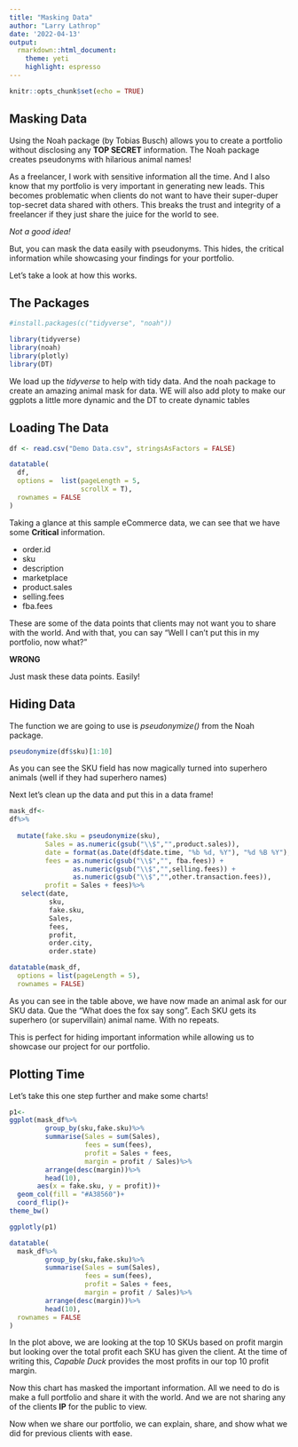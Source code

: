 ```yaml
---
title: "Masking Data"
author: "Larry Lathrop"
date: '2022-04-13'
output:
  rmarkdown::html_document:
    theme: yeti
    highlight: espresso
---
```


```r
knitr::opts_chunk$set(echo = TRUE)


```

## Masking Data

Using the Noah package (by Tobias Busch) allows you to create a portfolio without disclosing any **TOP SECRET** information. The Noah package creates pseudonyms with hilarious animal names! 

As a freelancer, I work with sensitive information all the time. And I also know that my portfolio is very important in generating new leads. This becomes problematic when clients do not want to have their super-duper top-secret data shared with others. This breaks the trust and integrity of a freelancer if they just share the juice for the world to see.  

*Not a good idea!*

But, you can mask the data easily with pseudonyms. This hides, the critical information while showcasing your findings for your portfolio.

Let's take a look at how this works.

## The Packages
```r
#install.packages(c("tidyverse", "noah"))

library(tidyverse)
library(noah)
library(plotly)
library(DT)       
```


We load up the *tidyverse* to help with tidy data. And the noah package to create an amazing animal mask for data. WE will also add ploty to make our ggplots a little more dynamic and the DT to create dynamic tables


## Loading The Data
```r
df <- read.csv("Demo Data.csv", stringsAsFactors = FALSE)

datatable(
  df,
  options =  list(pageLength = 5,
                  scrollX = T),
  rownames = FALSE
)

```
Taking a glance at this sample eCommerce data, we can see that we have some **Critical** information. 

* order.id
* sku
* description
* marketplace
* product.sales
* selling.fees
* fba.fees

These are some of the data points that clients may not want you to share with the world. And with that, you can say "Well I can't put this in my portfolio, now what?"

**WRONG**

Just mask these data points. Easily!

## Hiding Data

The function we are going to use is *pseudonymize()* from the Noah package. 

```r
pseudonymize(df$sku)[1:10]
```
As you can see the SKU field has now magically turned into superhero animals (well if they had superhero names)

Next let's clean up the data and put this in a data frame!

```r
mask_df<-
df%>%
  
  mutate(fake.sku = pseudonymize(sku),                                           #adding the animal names
         Sales = as.numeric(gsub("\\$","",product.sales)),                       #Cleaning up sales number
         date = format(as.Date(df$date.time, "%b %d, %Y"), "%d %B %Y"),          #Cleaning the date format
         fees = as.numeric(gsub("\\$","", fba.fees)) + 
                as.numeric(gsub("\\$","",selling.fees)) +
                as.numeric(gsub("\\$","",other.transaction.fees)),               #Combining fee data together
         profit = Sales + fees)%>%                                               #Getting the profit
   select(date, 
          sku,
          fake.sku, 
          Sales, 
          fees,
          profit,
          order.city,
          order.state)                                                           #Selecting only the necessary data

datatable(mask_df,
  options = list(pageLength = 5),
  rownames = FALSE)
```

As you can see in the table above, we have now made an animal ask for our SKU data. Que the "What does the fox say song".  Each SKU gets its superhero (or supervillain) animal name. With no repeats. 

This is perfect for hiding important information while allowing us to showcase our project for our portfolio.

## Plotting Time

Let's take this one step further and make some charts! 

```r
p1<-
ggplot(mask_df%>%
         group_by(sku,fake.sku)%>%
         summarise(Sales = sum(Sales),
                   fees = sum(fees),
                   profit = Sales + fees,
                   margin = profit / Sales)%>%
         arrange(desc(margin))%>%
         head(10),
       aes(x = fake.sku, y = profit))+
  geom_col(fill = "#A38560")+
  coord_flip()+
theme_bw()

ggplotly(p1)

datatable(
  mask_df%>%
         group_by(sku,fake.sku)%>%
         summarise(Sales = sum(Sales),
                   fees = sum(fees),
                   profit = Sales + fees,
                   margin = profit / Sales)%>%
         arrange(desc(margin))%>%
         head(10),
  rownames = FALSE
)

```

In the plot above, we are looking at the top 10 SKUs based on profit margin but looking over the total profit each SKU has given the client. At the time of writing this, *Capable Duck* provides the most profits in our top 10 profit margin.

Now this chart has masked the important information. All we need to do is make a full portfolio and share it with the world. And we are not sharing any of the clients **IP** for the public to view. 

Now when we share our portfolio, we can explain, share, and show what we did for previous clients with ease.  

